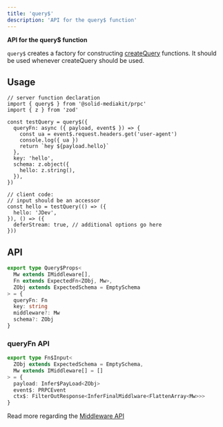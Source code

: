 ```yaml
---
title: 'query$'
description: 'API for the query$ function'
---
```


**API for the query$ function**

`query$` creates a factory for constructing [createQuery](https://tanstack.com/query/latest/docs/framework/solid/reference/createQuery) functions. It should be used whenever createQuery should be used.

## Usage

```tsx
// server function declaration
import { query$ } from '@solid-mediakit/prpc'
import { z } from 'zod'

const testQuery = query$({
  queryFn: async ({ payload, event$ }) => {
    const ua = event$.request.headers.get('user-agent')
    console.log({ ua })
    return `hey ${payload.hello}`
  },
  key: 'hello',
  schema: z.object({
    hello: z.string(),
  }),
})

// client code:
// input should be an accessor
const hello = testQuery(() => ({
  hello: 'JDev',
}), () => ({
  deferStream: true, // additional options go here
}))
```

## API

```ts
export type Query$Props<
  Mw extends IMiddleware[],
  Fn extends ExpectedFn<ZObj, Mw>,
  ZObj extends ExpectedSchema = EmptySchema
> = {
  queryFn: Fn
  key: string
  middleware?: Mw
  schema?: ZObj
}
```

### queryFn API

```ts
export type Fn$Input<
  ZObj extends ExpectedSchema = EmptySchema,
  Mw extends IMiddleware[] = []
> = {
  payload: Infer$PayLoad<ZObj>
  event$: PRPCEvent
  ctx$: FilterOutResponse<InferFinalMiddlware<FlattenArray<Mw>>>
}
```

Read more regarding the [Middleware API](/prpc/middleware)
